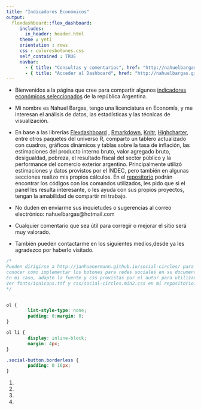```yaml
---
title: "Indicadores Económicos"
output:
  flexdashboard::flex_dashboard:
     includes:
       in_header: header.html
     theme : yeti
     orientation : rows 
     css : coloresbotones.css
     self_contained : TRUE
     navbar:
       - { title: "Consultas y comentarios", href: "http://nahuelbargas.github.io/indeco/index.html", align: right}
       - { title: "Acceder al Dashboard", href: "http://nahuelbargas.github.io/indeco/indeco.html", align: left}
---
```




- Bienvenidos a la página que cree para compartir algunos [indicadores económicos seleccionados]("http://nahuelbargas.github.io/indeco/indeco.html")
de la república Argentina. 

- Mi nombre es Nahuel Bargas, tengo una licenciatura en Economía, y me 
interesan el análisis de datos, las estadísticas y 
las técnicas de visualización.


- En base a las librerías [Flexdashboard]("https://rstudio.github.io/flexdashboard") , [Rmarkdown]("http://rmarkdown.rstudio.com/"), [Knitr]("https://yihui.org/knitr/"), [Highcharter]("http://jkunst.com/highcharter/"),
entre otros paquetes del universo R, 
comparto un tablero actualizado con cuadros, gráficos dinámicos y 
tablas sobre la tasa de inflación, las estimaciones del producto interno bruto,
valor agregado bruto, desigualdad, pobreza, el resultado fiscal del sector público y la performance del comercio exterior 
argentino. 
Principalmente utilizó estimaciones y datos provistos por el INDEC, pero también en 
algunas secciones realizo mis propios cálculos. 
En el [repositorio]("https://github.com/NahuelBargas/indeco") podrán encontrar los códigos con los comandos utilizados, les pido que 
si el panel les resulta interesante, o les ayuda con sus propios proyectos, tengan la amabilidad de compartir mi trabajo.


- No duden en enviarme sus inquietudes o sugerencias al correo electrónico: nahuelbargas@hotmail.com  

- Cualquier comentario que sea útil para corregir o mejorar el sitio será muy valorado.

- También pueden contactarme en los siguientes medios,desde ya les agradezco por haberlo visitado.




```css

/*
Pueden dirigirse a http://janhuenermann.github.io/social-circles/ para 
conocer cómo implementar los botones para redes sociales en su documento.
En mi caso, adapte la fuente y css provistas por el autor para utilizar Ionicons.
Ver fonts/ionicons.ttf y css/social-circles.min2.css en mi repositorio.
*/


ol { 
        list-style-type: none;
        padding: 0;margin: 0;
}

ol li { 
        display: inline-block;
        margin: 4px;
}

.social-button.borderless {
        padding: 0 16px;
}


```


<ol>
	<li><a class="icon-linkedin social-button borderless" href="https://linkedin.com/in/nahuel-bargas/"></a></li>
    <li><a class="icon-twitter social-button borderless" href="https://twitter.com/Nahuel_Sef"></a></li>
	<li><a class="icon-github social-button borderless" href="https://github.com/NahuelBargas"></a></li>
    <li><a class="icon-telegram social-button borderless" href="https://telegram.me/Nahuel_Sef"></a></li>
</ol>

